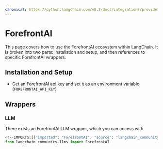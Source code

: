 ```yaml
---
canonical: https://python.langchain.com/v0.2/docs/integrations/providers/forefrontai/
---
```


# ForefrontAI

This page covers how to use the ForefrontAI ecosystem within LangChain.
It is broken into two parts: installation and setup, and then references to specific ForefrontAI wrappers.

## Installation and Setup
- Get an ForefrontAI api key and set it as an environment variable (`FOREFRONTAI_API_KEY`)

## Wrappers

### LLM

There exists an ForefrontAI LLM wrapper, which you can access with 
```python
<!--IMPORTS:[{"imported": "ForefrontAI", "source": "langchain_community.llms", "docs": "https://api.python.langchain.com/en/latest/llms/langchain_community.llms.forefrontai.ForefrontAI.html", "title": "ForefrontAI"}]-->
from langchain_community.llms import ForefrontAI
```